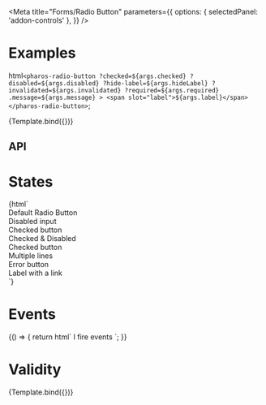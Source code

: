 


<Intro />

<Meta
  title="Forms/Radio Button"
  parameters={{
    options: { selectedPanel: 'addon-controls' },
  }}
/>

# Examples

  html`
    <pharos-radio-button
      ?checked=${args.checked}
      ?disabled=${args.disabled}
      ?hide-label=${args.hideLabel}
      ?invalidated=${args.invalidated}
      ?required=${args.required}
      .message=${args.message}
    >
      <span slot="label">${args.label}</span>
    </pharos-radio-button>
  `;

<Canvas withToolbar>
  <Story
    name="Base"
    argTypes={{
      label: { control: { type: 'text' }, defaultValue: 'Default Radio Button' },
      checked: { control: { type: 'boolean' }, defaultValue: false },
      disabled: { control: { type: 'boolean' }, defaultValue: false },
      hideLabel: { control: { type: 'boolean' }, defaultValue: false },
    }}
  >
    {Template.bind({})}
  </Story>
</Canvas>

## API

<ArgsTable of="pharos-radio-button" />

# States

<Canvas withToolbar>
  <Story name="States">
    {html`
      <div>
        <pharos-radio-button name="base"><span slot="label">Default Radio Button</span></pharos-radio-button>
      </div>
      <div>
        <pharos-radio-button name="disabled" disabled><span slot="label">Disabled input</span></pharos-radio-button>
      </div>
      <div>
        <pharos-radio-button name="checked" checked><span slot="label">Checked button</span></pharos-radio-button>
      </div>
      <div>
        <pharos-radio-button name="checked-disabled" checked disabled>
          <span slot="label">Checked & Disabled</span>
        </pharos-radio-button>
      </div>
      <div>
        <pharos-radio-button name="multi" checked>
          <div slot="label">
            <div>Checked button</div>
            <div>Multiple lines</div>
          </div>
        </pharos-radio-button>
      </div>
      <div>
        <pharos-radio-button name="invalidated" invalidated><span slot="label">Error button</span></pharos-checkbox>
      </div>
      <div>
        <pharos-radio-button name="with-link">
          <span slot="label">
            Label with a <pharos-link href="#">link</pharos-link>
          </span>
        </pharos-radio-button>
      </div>
    `}
  </Story>
</Canvas>

# Events

<Canvas withToolbar>
  <Story name="Events">
    {() => {
      return html`
        <pharos-radio-button
          value="My value"
          @change="${(e) => action('Change')(e.target.checked)}"
          @input="${(e) => action('Input')(e.target.value)}"
          @click="${(e) => action('Click')(e.target.checked)}"
        >
          <span slot="label">I fire events</span>
        </pharos-radio-button>
      `;
    }}
  </Story>
</Canvas>

# Validity

<Canvas withToolbar>
  <Story
    name="Validity"
    argTypes={{
      label: { control: { type: 'text' }, defaultValue: 'Default Radio Button' },
      invalidated: { control: { type: 'boolean' }, defaultValue: true },
      required: { control: { type: 'boolean' }, defaultValue: true },
      message: {
        control: { type: 'text' },
        defaultValue: 'This field is required, please make a selection',
      },
    }}
  >
    {Template.bind({})}
  </Story>
</Canvas>
